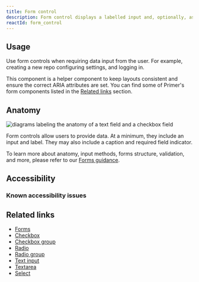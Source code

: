 ```yaml
---
title: Form control
description: Form control displays a labelled input and, optionally, associated validation text and/or hint text.
reactId: form_control
---
```



## Usage

Use form controls when requiring data input from the user. For example, creating a new repo configuring settings, and logging in.

This component is a helper component to keep layouts consistent and ensure the correct ARIA attributes are set. You can find some of Primer's form components listed in the [Related links](#related-links) section.

## Anatomy

![diagrams labeling the anatomy of a text field and a checkbox field](https://user-images.githubusercontent.com/2313998/171692166-43d45c4b-509a-4f68-9e8b-1577658b493e.png)

Form controls allow users to provide data. At a minimum, they include an input and label. They may also include a caption and required field indicator.

To learn more about anatomy, input methods, forms structure, validation, and more, please refer to our [Forms guidance](/ui-patterns/forms/overview).

## Accessibility

### Known accessibility issues

 <AccessibilityLink label="FormControl"/>

## Related links

- [Forms](/ui-patterns/forms/overview)
- [Checkbox](/components/checkbox)
- [Checkbox group](/components/checkbox-group)
- [Radio](/components/radio)
- [Radio group](/components/radio-group)
- [Text input](/components/text-input)
- [Textarea](/components/textarea)
- [Select](/components/select)
